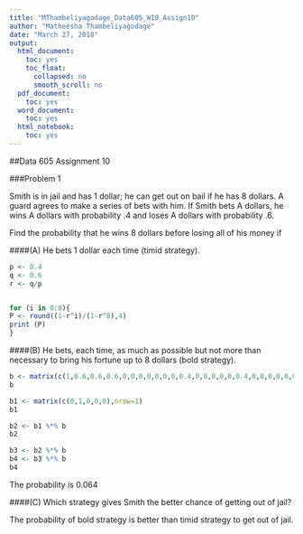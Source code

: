 ---
title: "MThambeliyagodage_Data605_W10_Assign10"
author: "Matheesha Thambeliyagodage"
date: "March 27, 2018"
output:
  html_document:
    toc: yes
    toc_float:
      collapsed: no
      smooth_scroll: no
  pdf_document: 
    toc: yes
  word_document: 
    toc: yes
  html_notebook: 
    toc: yes
---
##Data 605 Assignment 10

###Problem 1

Smith is in jail and has 1 dollar; he can get out on bail if he has 8 dollars. A guard agrees to make a series of bets with him. If Smith bets A dollars, he wins A dollars with probability .4 and loses A dollars with probability .6. 

Find the probability that he wins 8 dollars before losing all of his money if

####(A) He bets 1 dollar each time (timid strategy).


```{r}
p <- 0.4
q <- 0.6
r <- q/p


for (i in 0:8){
P <- round((1-r^i)/(1-r^8),4)
print (P)
}
```

####(B) He bets, each time, as much as possible but not more than necessary to
bring his fortune up to 8 dollars (bold strategy).

```{r}
b <- matrix(c(1,0.6,0.6,0.6,0,0,0,0,0,0,0,0.4,0,0,0,0,0,0.4,0,0,0,0,0,0.4,1),nrow = 5, byrow=FALSE)
b
```

```{r}
b1 <- matrix(c(0,1,0,0,0),nrow=1)
b1
```
```{r}
b2 <- b1 %*% b
b2
```

```{r}
b3 <- b2 %*% b
b4 <- b3 %*% b
b4
```


The probability is 0.064



####(C) Which strategy gives Smith the better chance of getting out of jail?

The probability of bold strategy is better than timid strategy to get out of jail.


